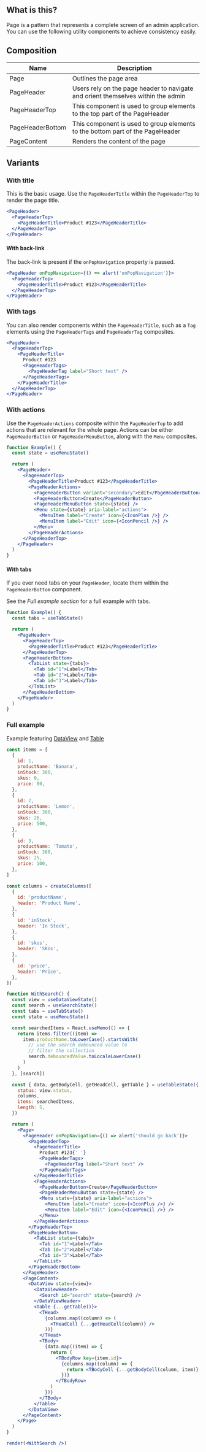 
<IntroSection>

## What is this?

Page is a pattern that represents a complete screen of an admin application. You can use the following utility components to achieve consistency easily.

</IntroSection>

<Section>

## Composition

| Name             | Description                                                                      |
| ---------------- | -------------------------------------------------------------------------------- |
| Page             | Outlines the page area                                                           |
| PageHeader       | Users rely on the page header to navigate and orient themselves within the admin |
| PageHeaderTop    | This component is used to group elements to the top part of the PageHeader       |
| PageHeaderBottom | This component is used to group elements to the bottom part of the PageHeader    |
| PageContent      | Renders the content of the page                                                  |

</Section>

<Section hasExplanation>

## Variants

<Section hasExplanation>

### With title

This is the basic usage. Use the `PageHeaderTitle` within the `PageHeaderTop` to render the page title.

```jsx live
<PageHeader>
  <PageHeaderTop>
    <PageHeaderTitle>Product #123</PageHeaderTitle>
  </PageHeaderTop>
</PageHeader>
```

</Section>

<Section hasExplanation>

#### With back-link

The back-link is present if the `onPopNavigation` property is passed.

```jsx live
<PageHeader onPopNavigation={() => alert('onPopNavigation')}>
  <PageHeaderTop>
    <PageHeaderTitle>Product #123</PageHeaderTitle>
  </PageHeaderTop>
</PageHeader>
```

</Section>

<Section hasExplanation>

### With tags

You can also render components within the `PageHeaderTitle`, such as a `Tag` elements using the `PageHeaderTags` and `PageHeaderTag` composites.

```jsx live
<PageHeader>
  <PageHeaderTop>
    <PageHeaderTitle>
      Product #123
      <PageHeaderTags>
        <PageHeaderTag label="Short text" />
      </PageHeaderTags>
    </PageHeaderTitle>
  </PageHeaderTop>
</PageHeader>
```

</Section>

<Section hasExplanation>

### With actions

Use the `PageHeaderActions` composite within the `PageHeaderTop` to add actions that are relevant for the whole page. Actions can be either `PageHeaderButton` or `PageHeaderMenuButton`, along with the `Menu` composites.

```jsx live
function Example() {
  const state = useMenuState()

  return (
    <PageHeader>
      <PageHeaderTop>
        <PageHeaderTitle>Product #123</PageHeaderTitle>
        <PageHeaderActions>
          <PageHeaderButton variant="secondary">Edit</PageHeaderButton>
          <PageHeaderButton>Create</PageHeaderButton>
          <PageHeaderMenuButton state={state} />
          <Menu state={state} aria-label="actions">
            <MenuItem label="Create" icon={<IconPlus />} />
            <MenuItem label="Edit" icon={<IconPencil />} />
          </Menu>
        </PageHeaderActions>
      </PageHeaderTop>
    </PageHeader>
  )
}
```

</Section>

<Section hasExplanation>

#### With tabs

If you ever need tabs on your `PageHeader`, locate them within the `PageHeaderBottom` component.

See the _Full example section_ for a full example with tabs.

```jsx live
function Example() {
  const tabs = useTabState()

  return (
    <PageHeader>
      <PageHeaderTop>
        <PageHeaderTitle>Product #123</PageHeaderTitle>
      </PageHeaderTop>
      <PageHeaderBottom>
        <TabList state={tabs}>
          <Tab id="1">Label</Tab>
          <Tab id="2">Label</Tab>
          <Tab id="3">Label</Tab>
        </TabList>
      </PageHeaderBottom>
    </PageHeader>
  )
}
```

</Section>

</Section>

<Section hasExplanation>

### Full example

Example featuring [DataView](/guidelines/components/data-view/) and [Table](/guidelines/components/table/)

```jsx noInline live
const items = [
  {
    id: 1,
    productName: 'Banana',
    inStock: 380,
    skus: 0,
    price: 80,
  },
  {
    id: 2,
    productName: 'Lemon',
    inStock: 380,
    skus: 26,
    price: 500,
  },
  {
    id: 3,
    productName: 'Tomato',
    inStock: 380,
    skus: 25,
    price: 100,
  },
]

const columns = createColumns([
  {
    id: 'productName',
    header: 'Product Name',
  },
  {
    id: 'inStock',
    header: 'In Stock',
  },
  {
    id: 'skus',
    header: 'SKUs',
  },
  {
    id: 'price',
    header: 'Price',
  },
])

function WithSearch() {
  const view = useDataViewState()
  const search = useSearchState()
  const tabs = useTabState()
  const state = useMenuState()

  const searchedItems = React.useMemo(() => {
    return items.filter((item) =>
      item.productName.toLowerCase().startsWith(
        // use the search debounced value to
        // filter the collection
        search.debouncedValue.toLocaleLowerCase()
      )
    )
  }, [search])

  const { data, getBodyCell, getHeadCell, getTable } = useTableState({
    status: view.status,
    columns,
    items: searchedItems,
    length: 5,
  })

  return (
    <Page>
      <PageHeader onPopNavigation={() => alert('should go back')}>
        <PageHeaderTop>
          <PageHeaderTitle>
            Product #123{' '}
            <PageHeaderTags>
              <PageHeaderTag label="Short text" />
            </PageHeaderTags>
          </PageHeaderTitle>
          <PageHeaderActions>
            <PageHeaderButton>Create</PageHeaderButton>
            <PageHeaderMenuButton state={state} />
            <Menu state={state} aria-label="actions">
              <MenuItem label="Create" icon={<IconPlus />} />
              <MenuItem label="Edit" icon={<IconPencil />} />
            </Menu>
          </PageHeaderActions>
        </PageHeaderTop>
        <PageHeaderBottom>
          <TabList state={tabs}>
            <Tab id="1">Label</Tab>
            <Tab id="2">Label</Tab>
            <Tab id="3">Label</Tab>
          </TabList>
        </PageHeaderBottom>
      </PageHeader>
      <PageContent>
        <DataView state={view}>
          <DataViewHeader>
            <Search id="search" state={search} />
          </DataViewHeader>
          <Table {...getTable()}>
            <THead>
              {columns.map((column) => (
                <THeadCell {...getHeadCell(column)} />
              ))}
            </THead>
            <TBody>
              {data.map((item) => {
                return (
                  <TBodyRow key={item.id}>
                    {columns.map((column) => {
                      return <TBodyCell {...getBodyCell(column, item)} />
                    })}
                  </TBodyRow>
                )
              })}
            </TBody>
          </Table>
        </DataView>
      </PageContent>
    </Page>
  )
}

render(<WithSearch />)
```

</Section>

